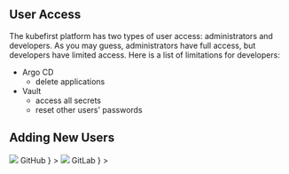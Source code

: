 
## User Access

The kubefirst platform has two types of user access: administrators and developers. As you may guess, administrators have full access, but developers have limited access. Here is a list of limitations for developers:

- Argo CD
  - delete applications
- Vault
  - access all secrets
  - reset other users' passwords

## Adding New Users

<Tabs groupId="git_provider" defaultValue="github" queryString>
    <TabItem
      attributes={{className: styles.github}}
      value="github"
      label={
        <div className="git-tab">
          <img src="https://assets.kubefirst.com/console/github.svg" />
          <span>GitHub</span>
        </div>
      }
    >
      <GitHubUserCreation cloud={props.cloud} />
    </TabItem>
    <TabItem
      value="gitlab"
      attributes={{className: styles.gitlab}}
      label={
        <div className="git-tab">
          <img src="https://assets.kubefirst.com/console/gitlab.svg" />
          <span>GitLab</span>
        </div>
      }
    >
      <GitLabUserCreation cloud={props.cloud} />
    </TabItem>
</Tabs>
